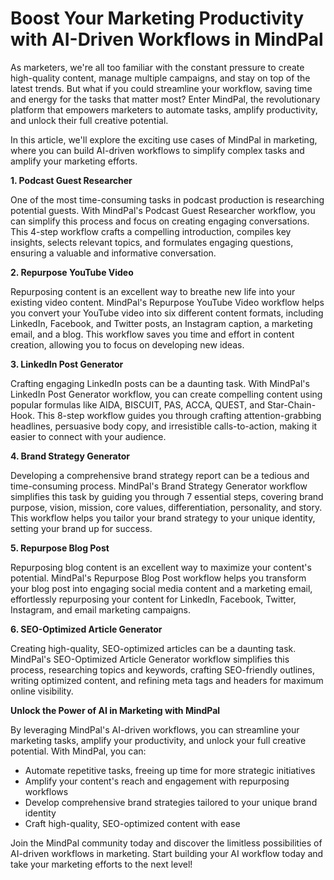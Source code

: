 # Boost Your Marketing Productivity with AI-Driven Workflows in MindPal

As marketers, we're all too familiar with the constant pressure to create high-quality content, manage multiple campaigns, and stay on top of the latest trends. But what if you could streamline your workflow, saving time and energy for the tasks that matter most? Enter MindPal, the revolutionary platform that empowers marketers to automate tasks, amplify productivity, and unlock their full creative potential.

In this article, we'll explore the exciting use cases of MindPal in marketing, where you can build AI-driven workflows to simplify complex tasks and amplify your marketing efforts.

**1. Podcast Guest Researcher**

One of the most time-consuming tasks in podcast production is researching potential guests. With MindPal's Podcast Guest Researcher workflow, you can simplify this process and focus on creating engaging conversations. This 4-step workflow crafts a compelling introduction, compiles key insights, selects relevant topics, and formulates engaging questions, ensuring a valuable and informative conversation.

**2. Repurpose YouTube Video**

Repurposing content is an excellent way to breathe new life into your existing video content. MindPal's Repurpose YouTube Video workflow helps you convert your YouTube video into six different content formats, including LinkedIn, Facebook, and Twitter posts, an Instagram caption, a marketing email, and a blog. This workflow saves you time and effort in content creation, allowing you to focus on developing new ideas.

**3. LinkedIn Post Generator**

Crafting engaging LinkedIn posts can be a daunting task. With MindPal's LinkedIn Post Generator workflow, you can create compelling content using popular formulas like AIDA, BISCUIT, PAS, ACCA, QUEST, and Star-Chain-Hook. This 8-step workflow guides you through crafting attention-grabbing headlines, persuasive body copy, and irresistible calls-to-action, making it easier to connect with your audience.

**4. Brand Strategy Generator**

Developing a comprehensive brand strategy report can be a tedious and time-consuming process. MindPal's Brand Strategy Generator workflow simplifies this task by guiding you through 7 essential steps, covering brand purpose, vision, mission, core values, differentiation, personality, and story. This workflow helps you tailor your brand strategy to your unique identity, setting your brand up for success.

**5. Repurpose Blog Post**

Repurposing blog content is an excellent way to maximize your content's potential. MindPal's Repurpose Blog Post workflow helps you transform your blog post into engaging social media content and a marketing email, effortlessly repurposing your content for LinkedIn, Facebook, Twitter, Instagram, and email marketing campaigns.

**6. SEO-Optimized Article Generator**

Creating high-quality, SEO-optimized articles can be a daunting task. MindPal's SEO-Optimized Article Generator workflow simplifies this process, researching topics and keywords, crafting SEO-friendly outlines, writing optimized content, and refining meta tags and headers for maximum online visibility.

**Unlock the Power of AI in Marketing with MindPal**

By leveraging MindPal's AI-driven workflows, you can streamline your marketing tasks, amplify your productivity, and unlock your full creative potential. With MindPal, you can:

* Automate repetitive tasks, freeing up time for more strategic initiatives
* Amplify your content's reach and engagement with repurposing workflows
* Develop comprehensive brand strategies tailored to your unique brand identity
* Craft high-quality, SEO-optimized content with ease

Join the MindPal community today and discover the limitless possibilities of AI-driven workflows in marketing. Start building your AI workflow today and take your marketing efforts to the next level!


<PageFooter />
